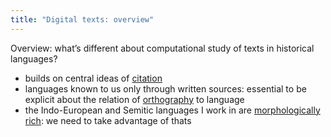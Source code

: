 ```yaml
---
title: "Digital texts: overview"
---
```


Overview: what's different about computational study of texts in historical languages?

- builds on central ideas of [citation](../cite/)
- languages known to us only through written sources: essential to be explicit about the relation of [orthography](./orthography/) to language
- the Indo-European and Semitic languages I work in are [morphologically rich](./parsing/): we need to take advantage of thats

